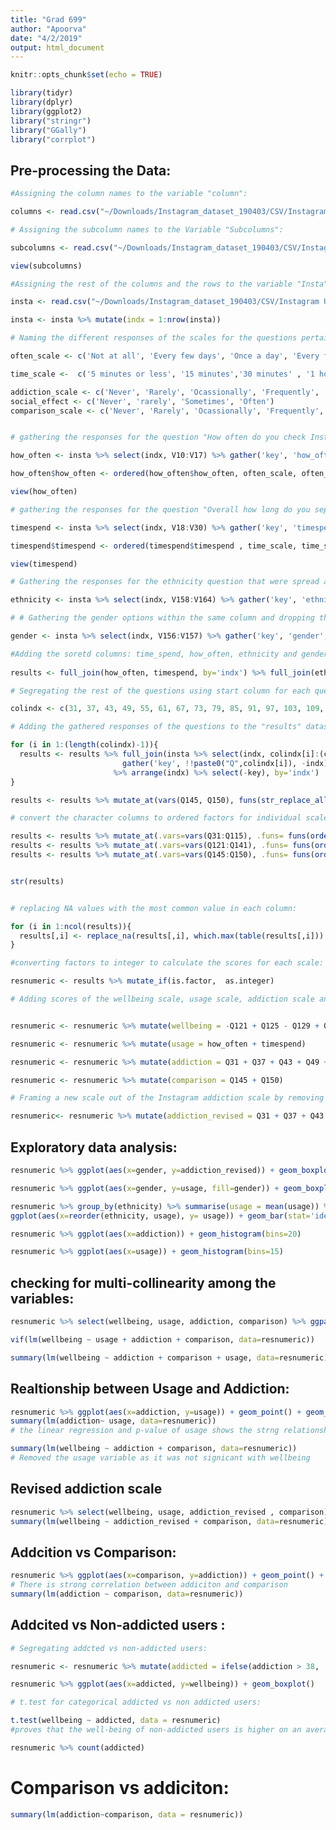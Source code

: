 ```yaml
---
title: "Grad 699"
author: "Apoorva"
date: "4/2/2019"
output: html_document
---
```


```r
knitr::opts_chunk$set(echo = TRUE)
```


```r
library(tidyr)
library(dplyr)
library(ggplot2)
library("stringr")
library("GGally")
library("corrplot")
```


## Pre-processing the Data: 
```r
#Assigning the column names to the variable "column":

columns <- read.csv("~/Downloads/Instagram_dataset_190403/CSV/Instagram UsageAddiction - DepressionHappiness.csv") %>% colnames()

# Assigning the subcolumn names to the Variable "Subcolumns":

subcolumns <- read.csv("~/Downloads/Instagram_dataset_190403/CSV/Instagram UsageAddiction - DepressionHappiness.csv", skip = 1) %>% colnames()

view(subcolumns)

#Assigning the rest of the columns and the rows to the variable "Insta":

insta <- read.csv("~/Downloads/Instagram_dataset_190403/CSV/Instagram UsageAddiction - DepressionHappiness.csv", header = F, skip = 2, na.strings = '', stringsAsFactors = F) 

insta <- insta %>% mutate(indx = 1:nrow(insta))

# Naming the different responses of the scales for the questions pertaining to the "Instagram Usage Scale", "Instagram addiction scale", "social_effect scale", "comparison scale"

often_scale <- c('Not at all', 'Every few days', 'Once a day', 'Every few hours', 'every hour', 'every 30 minutes', 'every 10 minutes', 'every 5 minutes')

time_scale <-  c('5 minutes or less', '15 minutes','30 minutes' , '1 hour', '2 hours', '3 hours','4 hours', '5 hours', '6 hours', '7 hours', '8 hours', '9 hours', '10 hours or more')

addiction_scale <- c('Never', 'Rarely', 'Ocassionally', 'Frequently', 'Often', 'Always')
social_effect <- c('Never', 'rarely', 'Sometimes', 'Often')
comparison_scale <- c('Never', 'Rarely', 'Ocassionally', 'Frequently', 'Often', 'Very.often')


# gathering the responses for the question "How often do you check Instagram"and ordering them based on the often_scale created earlier. Also dropping the na's:

how_often <- insta %>% select(indx, V10:V17) %>% gather('key', 'how_often', -indx) %>% drop_na() %>% arrange(indx) %>% select(-key)

how_often$how_often <- ordered(how_often$how_often, often_scale, often_scale)

view(how_often)

# gathering the responses for the question "Overall how long do you sepnd on Instagram"and ordering them based on the time_scale created earlier. Also dropping the na's:

timespend <- insta %>% select(indx, V18:V30) %>% gather('key', 'timespend', -indx) %>% drop_na() %>% arrange(indx) %>% select(-key)

timespend$timespend <- ordered(timespend$timespend , time_scale, time_scale)

view(timespend)

# Gathering the responses for the ethnicity question that were spread accross multiple columns. Also dropping the na's:

ethnicity <- insta %>% select(indx, V158:V164) %>% gather('key', 'ethnicity', -indx) %>% drop_na() %>% arrange(indx) %>% select(-key)

# # Gathering the gender options within the same column and dropping the na's:

gender <- insta %>% select(indx, V156:V157) %>% gather('key', 'gender', -indx) %>% drop_na() %>% arrange(indx) %>% select(-key)

#Adding the soretd columns: time_spend, how_often, ethnicity and gender to the Variable "results" by the index column:
  
results <- full_join(how_often, timespend, by='indx') %>% full_join(ethnicity, by='indx') %>% full_join(gender, by='indx')

# Segregating the rest of the questions using start column for each question's responses:

colindx <- c(31, 37, 43, 49, 55, 61, 67, 73, 79, 85, 91, 97, 103, 109, 115, 121, 125, 129, 133, 137, 141, 145, 150, 155)

# Adding the gathered responses of the questions to the "results" dataset by the index column. Also dropping na's: 

for (i in 1:(length(colindx)-1)){
  results <- results %>% full_join(insta %>% select(indx, colindx[i]:(colindx[i+1]-1)) %>% 
                         gather('key', !!paste0("Q",colindx[i]), -indx) %>% drop_na() 
                       %>% arrange(indx) %>% select(-key), by='indx')
}

results <- results %>% mutate_at(vars(Q145, Q150), funs(str_replace_all(., '\\d. ', ''))) 

```


```r

# convert the character columns to ordered factors for individual scales and applying it to the results dataset:

results <- results %>% mutate_at(.vars=vars(Q31:Q115), .funs= funs(ordered(., addiction_scale, addiction_scale)))
results <- results %>% mutate_at(.vars=vars(Q121:Q141), .funs= funs(ordered(., social_effect, social_effect)))
results <- results %>% mutate_at(.vars=vars(Q145:Q150), .funs= funs(ordered(., comparison_scale, comparison_scale)))


str(results)


# replacing NA values with the most common value in each column:

for (i in 1:ncol(results)){
  results[,i] <- replace_na(results[,i], which.max(table(results[,i])) %>% names())
}

#converting factors to integer to calculate the scores for each scale:

resnumeric <- results %>% mutate_if(is.factor,  as.integer)

# Adding scores of the wellbeing scale, usage scale, addiction scale and comparison scale to the resnumeric dataset :


resnumeric <- resnumeric %>% mutate(wellbeing = -Q121 + Q125 - Q129 + Q133 + Q137 - Q141)

resnumeric <- resnumeric %>% mutate(usage = how_often + timespend)

resnumeric <- resnumeric %>% mutate(addiction = Q31 + Q37 + Q43 + Q49 + Q55 + Q61 + Q67 + Q73 + Q79 + Q85 + Q91 + Q97 + Q103 + Q109 + Q115)

resnumeric <- resnumeric %>% mutate(comparison = Q145 + Q150)

# Framing a new scale out of the Instagram addiction scale by removing few columns:

resnumeric<- resnumeric %>% mutate(addiction_revised = Q31 + Q37 + Q43 + Q55 + Q61 + Q85 + Q91 + Q109 + Q115)

```

## Exploratory data analysis:
```r
resnumeric %>% ggplot(aes(x=gender, y=addiction_revised)) + geom_boxplot()

resnumeric %>% ggplot(aes(x=gender, y=usage, fill=gender)) + geom_boxplot()

resnumeric %>% group_by(ethnicity) %>% summarise(usage = mean(usage)) %>% 
ggplot(aes(x=reorder(ethnicity, usage), y= usage)) + geom_bar(stat='identity', fill='salmon') + coord_flip() + xlab('ethnicity')

resnumeric %>% ggplot(aes(x=addiction)) + geom_histogram(bins=20)

resnumeric %>% ggplot(aes(x=usage)) + geom_histogram(bins=15)

```

## checking for multi-collinearity among the variables:
```r

resnumeric %>% select(wellbeing, usage, addiction, comparison) %>% ggpairs()

vif(lm(wellbeing ~ usage + addiction + comparison, data=resnumeric))

summary(lm(wellbeing ~ addiction + comparison + usage, data=resnumeric))

```

## Realtionship between Usage and Addiction:
```r
resnumeric %>% ggplot(aes(x=addiction, y=usage)) + geom_point() + geom_smooth(method='lm')
summary(lm(addiction~ usage, data=resnumeric))
# the linear regression and p-value of usage shows the strng relationship between addiction and usage 

summary(lm(wellbeing ~ addiction + comparison, data=resnumeric))
# Removed the usage variable as it was not signicant with wellbeing
```
## Revised addiction scale
```r
resnumeric %>% select(wellbeing, usage, addiction_revised , comparison) %>% ggpairs()
summary(lm(wellbeing ~ addiction_revised + comparison, data=resnumeric))

```

## Addcition vs Comparison:
```r
resnumeric %>% ggplot(aes(x=comparison, y=addiction)) + geom_point() + geom_smooth(method='lm')
# There is strong correlation between addiciton and comparison 
summary(lm(addiction ~ comparison, data=resnumeric))
```

## Addcited vs Non-addicted users :
```r
# Segregating addcted vs non-addicted users:

resnumeric <- resnumeric %>% mutate(addicted = ifelse(addiction > 38, 'Yes', 'No'))

resnumeric %>% ggplot(aes(x=addicted, y=wellbeing)) + geom_boxplot()

# t.test for categorical addicted vs non addicted users:

t.test(wellbeing ~ addicted, data = resnumeric)
#proves that the well-being of non-addicted users is higher on an average compared to addcited users.

resnumeric %>% count(addicted)
```

# Comparison vs addiciton:
```r
summary(lm(addiction~comparison, data = resnumeric))
```
